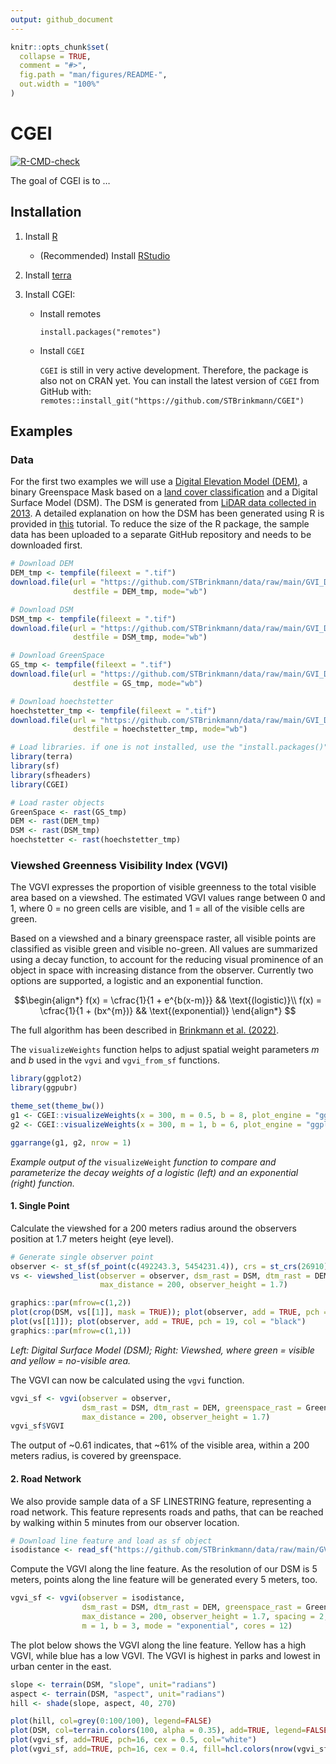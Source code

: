 ```yaml
---
output: github_document
---
```


<!-- README.md is generated from README.Rmd. Please edit that file -->

```r
knitr::opts_chunk$set(
  collapse = TRUE,
  comment = "#>",
  fig.path = "man/figures/README-",
  out.width = "100%"
)
```

# CGEI

<!-- badges: start -->

[![R-CMD-check](https://github.com/STBrinkmann/CGEI/actions/workflows/R-CMD-check.yaml/badge.svg)](https://github.com/STBrinkmann/CGEI/actions/workflows/R-CMD-check.yaml)

<!-- badges: end -->

The goal of CGEI is to ...

## Installation {#installation}

1.  Install [R](https://cran.r-project.org/)

    -   (Recommended) Install [RStudio](https://www.rstudio.com/products/rstudio/download/)

2.  Install [terra](https://github.com/rspatial/terra)

3.  Install CGEI:

    -   Install remotes

        `install.packages("remotes")`

    -   Install `CGEI`

        `CGEI` is still in very active development. Therefore, the package is also not on CRAN yet. You can install the latest version of `CGEI` from GitHub with:\
        `remotes::install_git("https://github.com/STBrinkmann/CGEI")`

## Examples {#examples}

### Data

For the first two examples we will use a [Digital Elevation Model (DEM)](https://opendata.vancouver.ca/explore/dataset/digital-elevation-model), a binary Greenspace Mask based on a [land cover classification](http://www.metrovancouver.org/data) and a Digital Surface Model (DSM). The DSM is generated from [LiDAR data collected in 2013](https://opendata.vancouver.ca/explore/dataset/lidar-2013/). A detailed explanation on how the DSM has been generated using R is provided in [this](https://geobrinkmann.com/post/visible-greenness-exposure/) tutorial. To reduce the size of the R package, the sample data has been uploaded to a separate GitHub repository and needs to be downloaded first.
```r
# Download DEM
DEM_tmp <- tempfile(fileext = ".tif")
download.file(url = "https://github.com/STBrinkmann/data/raw/main/GVI_Data/GVI_DEM.tif",
              destfile = DEM_tmp, mode="wb")

# Download DSM
DSM_tmp <- tempfile(fileext = ".tif")
download.file(url = "https://github.com/STBrinkmann/data/raw/main/GVI_Data/GVI_DSM.tif",
              destfile = DSM_tmp, mode="wb")

# Download GreenSpace
GS_tmp <- tempfile(fileext = ".tif")
download.file(url = "https://github.com/STBrinkmann/data/raw/main/GVI_Data/GVI_GreenSpace.tif",
              destfile = GS_tmp, mode="wb")

# Download hoechstetter
hoechstetter_tmp <- tempfile(fileext = ".tif")
download.file(url = "https://github.com/STBrinkmann/data/raw/main/GVI_Data/hoechstetter.tif",
              destfile = hoechstetter_tmp, mode="wb")
```
```r
# Load libraries. if one is not installed, use the "install.packages()" function
library(terra)
library(sf)
library(sfheaders)
library(CGEI)

# Load raster objects
GreenSpace <- rast(GS_tmp)
DEM <- rast(DEM_tmp)
DSM <- rast(DSM_tmp)
hoechstetter <- rast(hoechstetter_tmp)
```

### Viewshed Greenness Visibility Index (VGVI)

The VGVI expresses the proportion of visible greenness to the total visible area based on a viewshed. The estimated VGVI values range between 0 and 1, where 0 = no green cells are visible, and 1 = all of the visible cells are green.

Based on a viewshed and a binary greenspace raster, all visible points are classified as visible green and visible no-green. All values are summarized using a decay function, to account for the reducing visual prominence of an object in space with increasing distance from the observer. Currently two options are supported, a logistic and an exponential function.

$$\begin{align*} f(x) = \cfrac{1}{1 + e^{b(x-m)}} && \text{(logistic)}\\ f(x) = \cfrac{1}{1 + (bx^{m})} && \text{(exponential)} \end{align*} $$

The full algorithm has been described in [Brinkmann et al. (2022)](https://doi.org/10.5194/agile-giss-3-27-2022).

The `visualizeWeights` function helps to adjust spatial weight parameters *m* and *b* used in the `vgvi` and `vgvi_from_sf` functions.
```r
library(ggplot2)
library(ggpubr)

theme_set(theme_bw())
g1 <- CGEI::visualizeWeights(x = 300, m = 0.5, b = 8, plot_engine = "ggplot2", mode = "logit")
g2 <- CGEI::visualizeWeights(x = 300, m = 1, b = 6, plot_engine = "ggplot2", mode = "exponential")

ggarrange(g1, g2, nrow = 1)
```

*Example output of the* `visualizeWeight` *function to compare and parameterize the decay weights of a logistic (left) and an exponential (right) function.*

#### 1. Single Point

Calculate the viewshed for a 200 meters radius around the observers position at 1.7 meters height (eye level).
```r
# Generate single observer point
observer <- st_sf(sf_point(c(492243.3, 5454231.4)), crs = st_crs(26910))
vs <- viewshed_list(observer = observer, dsm_rast = DSM, dtm_rast = DEM, 
                    max_distance = 200, observer_height = 1.7)
```

```r
graphics::par(mfrow=c(1,2))
plot(crop(DSM, vs[[1]], mask = TRUE)); plot(observer, add = TRUE, pch = 19, col = "black")
plot(vs[[1]]); plot(observer, add = TRUE, pch = 19, col = "black")
graphics::par(mfrow=c(1,1))
```

*Left: Digital Surface Model (DSM); Right: Viewshed, where green = visible and yellow = no-visible area.*

The VGVI can now be calculated using the `vgvi` function.
```r
vgvi_sf <- vgvi(observer = observer, 
                dsm_rast = DSM, dtm_rast = DEM, greenspace_rast = GreenSpace, 
                max_distance = 200, observer_height = 1.7)
vgvi_sf$VGVI
```

The output of \~0.61 indicates, that \~61% of the visible area, within a 200 meters radius, is covered by greenspace.

#### 2. Road Network

We also provide sample data of a SF LINESTRING feature, representing a road network. This feature represents roads and paths, that can be reached by walking within 5 minutes from our observer location.
```r
# Download line feature and load as sf object
isodistance <- read_sf("https://github.com/STBrinkmann/data/raw/main/GVI_Data/isoline.gpkg")
```

Compute the VGVI along the line feature. As the resolution of our DSM is 5 meters, points along the line feature will be generated every 5 meters, too.
```r
vgvi_sf <- vgvi(observer = isodistance, 
                dsm_rast = DSM, dtm_rast = DEM, greenspace_rast = GreenSpace, 
                max_distance = 200, observer_height = 1.7, spacing = 2,
                m = 1, b = 3, mode = "exponential", cores = 12)
```

The plot below shows the VGVI along the line feature. Yellow has a high VGVI, while blue has a low VGVI. The VGVI is highest in parks and lowest in urban center in the east.
```r
slope <- terrain(DSM, "slope", unit="radians")
aspect <- terrain(DSM, "aspect", unit="radians")
hill <- shade(slope, aspect, 40, 270)

plot(hill, col=grey(0:100/100), legend=FALSE)
plot(DSM, col=terrain.colors(100, alpha = 0.35), add=TRUE, legend=FALSE)
plot(vgvi_sf, add=TRUE, pch=16, cex = 0.5, col="white")
plot(vgvi_sf, add=TRUE, pch=16, cex = 0.4, fill=hcl.colors(nrow(vgvi_sf), alpha = 0.8, rev = TRUE))
```
